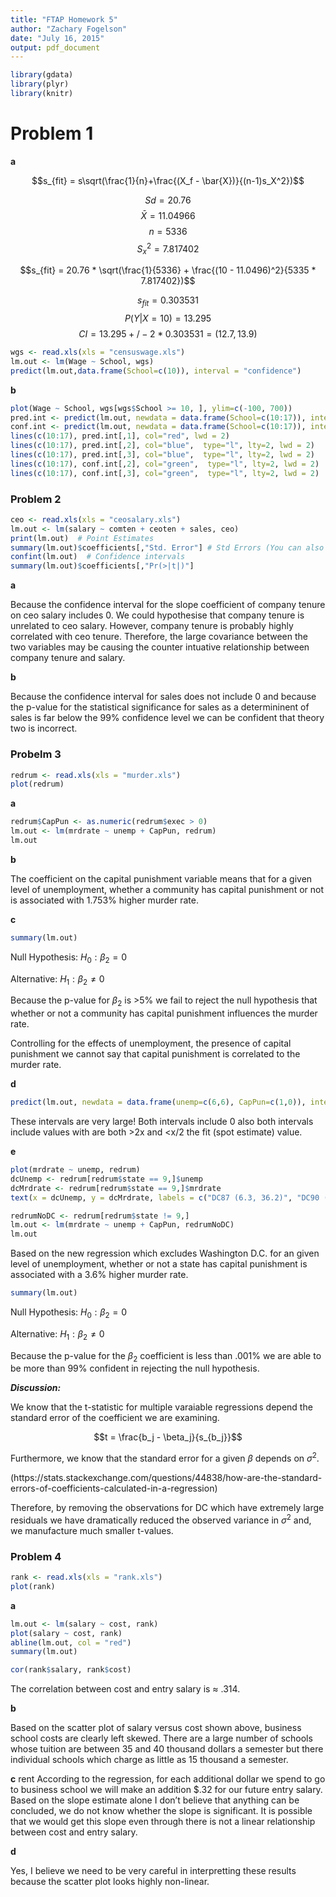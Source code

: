 ```yaml
---
title: "FTAP Homework 5"
author: "Zachary Fogelson"
date: "July 16, 2015"
output: pdf_document
---
```


```r
library(gdata)
library(plyr)
library(knitr)
```

# Problem 1

**a** 


$$s_{fit} = s\sqrt(\frac{1}{n}+\frac{(X_f - \bar{X})}{(n-1)s_X^2})$$

$$Sd = 20.76$$
$$\bar{X} = 11.04966$$
$$n = 5336$$
$$S_x^2 = 7.817402$$

$$s_{fit} = 20.76 * \sqrt(\frac{1}{5336} + \frac{(10 - 11.0496)^2}{5335 * 7.817402})$$

$$s_{fit} = 0.303531$$
$$P(Y|X=10) = 13.295$$
$$CI = 13.295 +/- 2*0.303531  = (12.7, 13.9)$$


```r
wgs <- read.xls(xls = "censuswage.xls")
lm.out <- lm(Wage ~ School, wgs)
predict(lm.out,data.frame(School=c(10)), interval = "confidence")
```


**b**

```r
plot(Wage ~ School, wgs[wgs$School >= 10, ], ylim=c(-100, 700))
pred.int <- predict(lm.out, newdata = data.frame(School=c(10:17)), interval = "predict")
conf.int <- predict(lm.out, newdata = data.frame(School=c(10:17)), interval = "confidence")
lines(c(10:17), pred.int[,1], col="red", lwd = 2)
lines(c(10:17), pred.int[,2], col="blue",  type="l", lty=2, lwd = 2)
lines(c(10:17), pred.int[,3], col="blue",  type="l", lty=2, lwd = 2)
lines(c(10:17), conf.int[,2], col="green",  type="l", lty=2, lwd = 2)
lines(c(10:17), conf.int[,3], col="green",  type="l", lty=2, lwd = 2)
```

### Problem 2

```r
ceo <- read.xls(xls = "ceosalary.xls")
lm.out <- lm(salary ~ comten + ceoten + sales, ceo)
print(lm.out)  # Point Estimates
summary(lm.out)$coefficients[,"Std. Error"] # Std Errors (You can also see this from sqrt(diag(vcov(lm.out))))
confint(lm.out)  # Confidence intervals
summary(lm.out)$coefficients[,"Pr(>|t|)"]
```

**a**

Because the confidence interval for the slope coefficient of company tenure on ceo salary includes 0. We could hypothesise that company tenure is unrelated to ceo salary. However, company tenure is probably highly correlated with ceo tenure. Therefore, the large covariance between the two variables may be causing the counter intuative relationship between company tenure and salary.

**b**

Because the confidence interval for sales does not include 0 and because the p-value for the statistical significance for sales as a determininent of sales is far below the 99% confidence level we can be confident that theory two is incorrect.


### Probelm 3

```r
redrum <- read.xls(xls = "murder.xls")
plot(redrum)
```

**a** 
```r
redrum$CapPun <- as.numeric(redrum$exec > 0)
lm.out <- lm(mrdrate ~ unemp + CapPun, redrum)
lm.out
```

**b**

The coefficient on the capital punishment variable means that for a given level of unemployment, whether a community has capital punishment or not is associated with 1.753% higher murder rate.

**c**

```r
summary(lm.out)
```

Null Hypothesis:
$H_0: \beta_{2} = 0$

Alternative:
$H_1: \beta_{2} \ne 0$


Because the p-value for $\beta_2$ is >5% we fail to reject the null hypothesis that whether or not a community has capital punishment influences the murder rate.

Controlling for the effects of unemployment, the presence of capital punishment we cannot say that capital punishment is correlated to the murder rate.

**d**

```r
predict(lm.out, newdata = data.frame(unemp=c(6,6), CapPun=c(1,0)), interval = "predict")
```

These intervals are very large! Both intervals include 0 also both intervals include values with are both \>2x and \<x\/2 the fit (spot estimate) value.

**e**

```r
plot(mrdrate ~ unemp, redrum)
dcUnemp <- redrum[redrum$state == 9,]$unemp
dcMrdrate <- redrum[redrum$state == 9,]$mrdrate
text(x = dcUnemp, y = dcMrdrate, labels = c("DC87 (6.3, 36.2)", "DC90 (6.6, 77.8)", "DC93 (8.5, 78.5)"), cex = .7, pos = 1)
```

```r
redrumNoDC <- redrum[redrum$state != 9,]
lm.out <- lm(mrdrate ~ unemp + CapPun, redrumNoDC)
lm.out
```

Based on the new regression which excludes Washington D.C. for an given level of unemployment, whether or not a state has capital punishment is associated with a 3.6% higher murder rate.

```r
summary(lm.out)
```

Null Hypothesis:
$H_0: \beta_{2} = 0$

Alternative:
$H_1: \beta_{2} \ne 0$

Because the p-value for the $\beta_2$ coefficient is less than .001% we are able to be more than 99% confident in rejecting the null hypothesis.

***Discussion:***

We know that the t-statistic for multiple varaiable regressions depend the standard error of the coefficient we are examining.

$$t = \frac{b_j - \beta_j}{s_{b_j}}$$

Furthermore, we know that the standard error for a given $\beta$ depends on $\sigma^2$.

(https://stats.stackexchange.com/questions/44838/how-are-the-standard-errors-of-coefficients-calculated-in-a-regression)

Therefore, by removing the observations for DC which have extremely large residuals we have dramatically reduced the observed variance in $\sigma^2$ and, we manufacture much smaller t-values.


### Problem 4

```r
rank <- read.xls(xls = "rank.xls")
plot(rank)
```

**a**

```r
lm.out <- lm(salary ~ cost, rank)
plot(salary ~ cost, rank)
abline(lm.out, col = "red")
summary(lm.out) 

cor(rank$salary, rank$cost)
```

The correlation between cost and entry salary is $\approx$ .314.

**b**

Based on the scatter plot of salary versus cost shown above, business school costs are clearly left skewed. There are a large number of schools whose tuition are between 35 and 40 thousand dollars a semester but there individual schools which charge as little as 15 thousand a semester.

**c**
rent
According to the regression, for each additional dollar we spend to go to business school we will make an addition $.32 for our future entry salary. Based on the slope estimate alone I don't believe that anything can be concluded, we do not know whether the slope is significant. It is possible that we would get this slope even through there is not a linear relationship between cost and entry salary.

**d**

Yes, I believe we need to be very careful in interpretting these results because the scatter plot looks highly non-linear.



